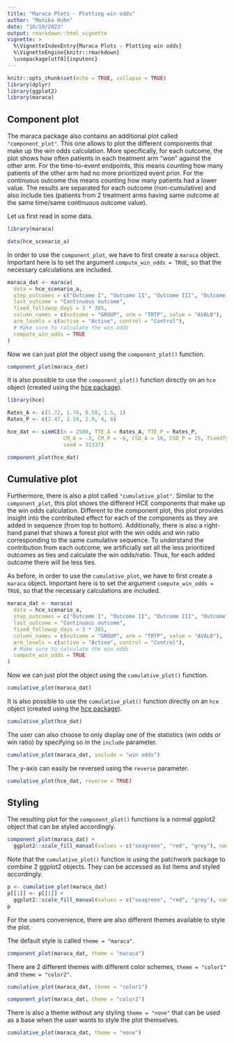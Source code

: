 ```yaml
---
title: "Maraca Plots - Plotting win odds"
author: "Monika Huhn"
date: "10/10/2023"
output: rmarkdown::html_vignette
vignette: >
  %\VignetteIndexEntry{Maraca Plots - Plotting win odds}
  %\VignetteEngine{knitr::rmarkdown}
  \usepackage[utf8]{inputenc}
---
```


```r
knitr::opts_chunk$set(echo = TRUE, collapse = TRUE)
library(dplyr)
library(ggplot2)
library(maraca)
```

## Component plot

The maraca package also contains an additional plot
called `"component_plot"`. This one allows to plot the
different components that make up the win odds calculation.
More specifically, for each outcome, the plot shows how
often patients in each treatment arm "won" against the other
arm. For the time-to-event endpoints, this means counting how many
patients of the other arm had no more prioritized event prior.
For the continuous outcome this means counting how many patients had a lower value.
The results are separated for each outcome (non-cumulative)
and also include ties (patients from 2 treatment arms having same
outcome at the same time/same continuous outcome value).

Let us first read in some data.
```r
library(maraca)

data(hce_scenario_a)
```

In order to use the `component_plot`, we have to first create a
`maraca` object. Important here is to set the argument
`compute_win_odds = TRUE`, so that the necessary calculations
are included.
```r
maraca_dat <- maraca(
  data = hce_scenario_a,
  step_outcomes = c("Outcome I", "Outcome II", "Outcome III", "Outcome IV"),
  last_outcome = "Continuous outcome",
  fixed_followup_days = 3 * 365,
  column_names = c(outcome = "GROUP", arm = "TRTP", value = "AVAL0"),
  arm_levels = c(active = "Active", control = "Control"),
  # Make sure to calculate the win odds
  compute_win_odds = TRUE
)
```

Now we can just plot the object using the `component_plot()` function.
```r
component_plot(maraca_dat)
```

It is also possible to use the `component_plot()` function directly on
an `hce` object (created using the
[hce package](https://cran.r-project.org/package=hce)).

```r
library(hce)

Rates_A <- c(1.72, 1.74, 0.58, 1.5, 1)
Rates_P <- c(2.47, 2.24, 2.9, 4, 6)

hce_dat <- simHCE(n = 2500, TTE_A = Rates_A, TTE_P = Rates_P,
                  CM_A = -3, CM_P = -6, CSD_A = 16, CSD_P = 15, fixedfy = 3,
                  seed = 31337)

component_plot(hce_dat)
```

## Cumulative plot

Furthermore, there is also a plot called `"cumulative_plot"`.
Similar to the `component_plot`, this plot shows the different HCE components that
make up the win odds calculation. Different to the component plot,
this plot provides insight into the contributed effect for each of the components as
they are added in sequence (from top to bottom).
Additionally, there is also a right-hand panel that shows a forest plot with the win odds
and win ratio corresponding to the same cumulative sequence. To understand the contribution
from each outcome, we artificially set all the less prioritized outcomes as ties and calculate
the win odds/ratio. Thus, for each added outcome there will be less ties.  

As before, in order to use the `cumulative_plot`, we have to first create a
`maraca` object. Important here is to set the argument
`compute_win_odds = TRUE`, so that the necessary calculations
are included.
```r
maraca_dat <- maraca(
  data = hce_scenario_a,
  step_outcomes = c("Outcome I", "Outcome II", "Outcome III", "Outcome IV"),
  last_outcome = "Continuous outcome",
  fixed_followup_days = 3 * 365,
  column_names = c(outcome = "GROUP", arm = "TRTP", value = "AVAL0"),
  arm_levels = c(active = "Active", control = "Control"),
  # Make sure to calculate the win odds
  compute_win_odds = TRUE
)
```

Now we can just plot the object using the `cumulative_plot()` function.
```r
cumulative_plot(maraca_dat)
```

It is also possible to use the `cumulative_plot()` function directly on
an `hce` object (created using the
[hce package](https://cran.r-project.org/package=hce)).

```r
cumulative_plot(hce_dat)
```

The user can also choose to only display one of the statistics (win odds or win ratio)
by specifying so in the `include` parameter.
```r
cumulative_plot(maraca_dat, include = "win odds")
```

The y-axis can easily be reversed using the `reverse` parameter.
```r
cumulative_plot(hce_dat, reverse = TRUE)
```

## Styling

The resulting plot for the `component_plot()` functions
is a normal ggplot2 object that can be styled accordingly.
```r
component_plot(maraca_dat) +
  ggplot2::scale_fill_manual(values = c("seagreen", "red", "grey"), name = NULL)
```

Note that the `cumulative_plot()` function is using the
patchwork package to combine 2 ggplot2 objects. They
can be accessed as list items and styled accordingly.
```r
p <- cumulative_plot(maraca_dat)
p[[1]] <- p[[1]] +
  ggplot2::scale_fill_manual(values = c("seagreen", "red", "grey"), name = NULL)
p
```

For the users convenience, there are also different themes
available to style the plot.

The default style is called `theme = "maraca"`.
```r
component_plot(maraca_dat, theme = "maraca")
```

There are 2 different themes with different color
schemes, `theme = "color1"` and `theme = "color2"`.
```r
cumulative_plot(maraca_dat, theme = "color1")
```

```r
component_plot(maraca_dat, theme = "color2")
```

There is also a theme without any styling `theme = "none"` that
can be used as a base when the user wants to style the plot themselves.
```r
cumulative_plot(maraca_dat, theme = "none")
```
